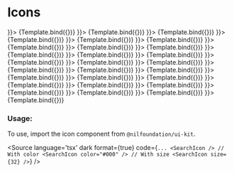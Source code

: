 

<Meta title="Icons" component={IconStoryWidget} />


# Icons

<Canvas isColumn={true}>
  <Story name="Heart" args={{icon: <HeartIcon />}}>
    {Template.bind({})}
  </Story>
  <Story name="Search" args={{icon: <SearchIcon />}}>
    {Template.bind({})}
  </Story>
  <Story name="Complete" args={{icon: <CompleteIcon />}}>
    {Template.bind({})}
  </Story>
  <Story name="Cancel" args={{icon: <CancelIcon />}}>
    {Template.bind({})}
  </Story>
  <Story name="Close" args={{icon: <CloseIcon />}}>
    {Template.bind({})}
  </Story>
  <Story name="Warning" args={{icon: <WarningIcon />}}>
    {Template.bind({})}
  </Story>
  <Story name="Info" args={{icon: <InfoIcon />}}>
    {Template.bind({})}
  </Story>
  <Story name="Menu" args={{icon: <MenuIcon />}}>
    {Template.bind({})}
  </Story>
  <Story name="Profile" args={{icon: <ProfileIcon />}}>
    {Template.bind({})}
  </Story>
  <Story name="Resize" args={{icon: <ResizeIcon />}}>
    {Template.bind({})}
  </Story>
  <Story name="Plus" args={{icon: <PlusIcon />}}>
    {Template.bind({})}
  </Story>
  <Story name="Minus" args={{icon: <MinusIcon />}}>
    {Template.bind({})}
  </Story>
  <Story name="Login" args={{icon: <LoginIcon />}}>
    {Template.bind({})}
  </Story>
  <Story name="Logout" args={{icon: <LogoutIcon />}}>
    {Template.bind({})}
  </Story>
  <Story name="Fit To Screen" args={{icon: <FitToScreenIcon />}}>
    {Template.bind({})}
  </Story>
  <Story name="Code" args={{icon: <CodeIcon />}}>
    {Template.bind({})}
  </Story>
  <Story name="Chart" args={{icon: <ChartIcon />}}>
    {Template.bind({})}
  </Story>
  <Story name="Chevron Down" args={{icon: <ChevronDownIcon />}}>
    {Template.bind({})}
  </Story>
  <Story name="Chevron Up" args={{icon: <ChevronUpIcon />}}>
    {Template.bind({})}
  </Story>
  <Story name="Chevron Right" args={{icon: <ChevronRightIcon />}}>
    {Template.bind({})}
  </Story>
  <Story name="Chevron Left" args={{icon: <ChevronLeftIcon />}}>
    {Template.bind({})}
  </Story>
  <Story name="Caret Up" args={{icon: <CaretUpIcon />}}>
    {Template.bind({})}
  </Story>
  <Story name="Caret Down" args={{icon: <CaretDownIcon />}}>
    {Template.bind({})}
  </Story>
  <Story name="Github" args={{icon: <GithubIcon />}}>
    {Template.bind({})}
  </Story>
  <Story name="Twitter" args={{icon: <TwitterIcon />}}>
    {Template.bind({})}
  </Story>
  <Story name="Linkedin" args={{icon: <LinkedinIcon />}}>
    {Template.bind({})}
  </Story>
  <Story name="Discord" args={{icon: <DiscordIcon />}}>
    {Template.bind({})}
  </Story>
  <Story name="Telegram" args={{icon: <TelegramIcon />}}>
    {Template.bind({})}
  </Story>
</Canvas>

<ArgsTable of={HeartIcon} />

### Usage:

To use, import the icon component from `@nilfoundation/ui-kit`.

<Source
  language='tsx'
  dark
  format={true}
  code={`
        ...
        <SearchIcon />
        // With color
        <SearchIcon color="#000" />
        // With size
        <SearchIcon size={32} />
  `}
/>
